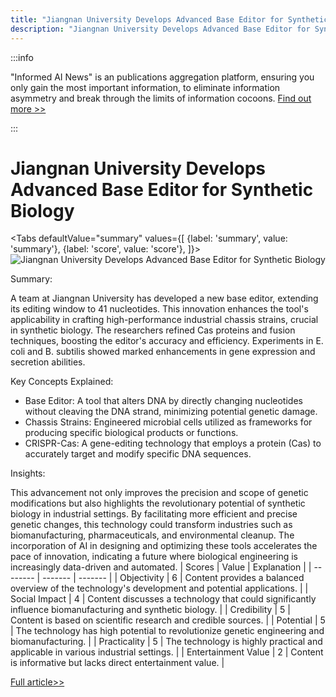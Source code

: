```yaml
---
title: "Jiangnan University Develops Advanced Base Editor for Synthetic Biology"
description: "Jiangnan University Develops Advanced Base Editor for Synthetic Biology"
---
```



:::info

"Informed AI News" is an publications aggregation platform, ensuring you only gain the most important information, to eliminate information asymmetry and break through the limits of information cocoons.  [Find out more >>](/docs/guides)

:::

# Jiangnan University Develops Advanced Base Editor for Synthetic Biology


<Tabs
	defaultValue="summary"
	values={[
	{label: 'summary', value: 'summary'},
	{label: 'score', value: 'score'},
]}>
<TabItem value="summary">
<img
  src="https://image.informedainews.com/2024/06/Tec-oXl-1717551766-0.jpg"
  alt="Jiangnan University Develops Advanced Base Editor for Synthetic Biology"
/>



Summary:

A team at Jiangnan University has developed a new base editor, extending its editing window to 41 nucleotides. This innovation enhances the tool's applicability in crafting high-performance industrial chassis strains, crucial in synthetic biology. The researchers refined Cas proteins and fusion techniques, boosting the editor's accuracy and efficiency. Experiments in E. coli and B. subtilis showed marked enhancements in gene expression and secretion abilities.

Key Concepts Explained:

- Base Editor: A tool that alters DNA by directly changing nucleotides without cleaving the DNA strand, minimizing potential genetic damage.
- Chassis Strains: Engineered microbial cells utilized as frameworks for producing specific biological products or functions.
- CRISPR-Cas: A gene-editing technology that employs a protein (Cas) to accurately target and modify specific DNA sequences.

Insights:

This advancement not only improves the precision and scope of genetic modifications but also highlights the revolutionary potential of synthetic biology in industrial settings. By facilitating more efficient and precise genetic changes, this technology could transform industries such as biomanufacturing, pharmaceuticals, and environmental cleanup. The incorporation of AI in designing and optimizing these tools accelerates the pace of innovation, indicating a future where biological engineering is increasingly data-driven and automated.
</TabItem>
<TabItem value="score">
	| Scores     | Value   | Explanation |
	| -------- | ------- | ------- |
	| Objectivity  | 6    | Content provides a balanced overview of the technology's development and potential applications.    |
	| Social Impact | 4     | Content discusses a technology that could significantly influence biomanufacturing and synthetic biology.    |
	| Credibility    | 5    | Content is based on scientific research and credible sources.    |
	| Potential    | 5    | The technology has high potential to revolutionize genetic engineering and biomanufacturing.    |
	| Practicality    | 5    | The technology is highly practical and applicable in various industrial settings.    |
	| Entertainment Value    | 2    | Content is informative but lacks direct entertainment value.    |
</TabItem>
</Tabs>

[Full article>>](https://www.mittrchina.com/news/detail/13356)
